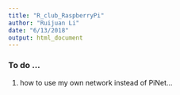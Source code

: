 ```yaml
---
title: "R_club_RaspberryPi"
author: "Ruijuan Li"
date: "6/13/2018"
output: html_document
---
```


### To do ... 
1) how to use my own network instead of PiNet... 